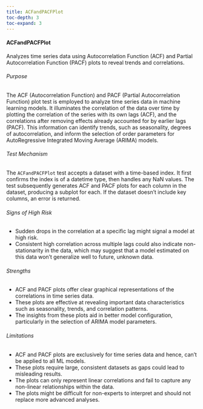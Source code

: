```yaml
---
title: ACFandPACFPlot
toc-depth: 3
toc-expand: 3
---
```








#### ACFandPACFPlot

Analyzes time series data using Autocorrelation Function (ACF) and Partial Autocorrelation Function (PACF) plots to
reveal trends and correlations.

###### Purpose

The ACF (Autocorrelation Function) and PACF (Partial Autocorrelation Function) plot test is employed to analyze
time series data in machine learning models. It illuminates the correlation of the data over time by plotting the
correlation of the series with its own lags (ACF), and the correlations after removing effects already accounted
for by earlier lags (PACF). This information can identify trends, such as seasonality, degrees of autocorrelation,
and inform the selection of order parameters for AutoRegressive Integrated Moving Average (ARIMA) models.

###### Test Mechanism

The `ACFandPACFPlot` test accepts a dataset with a time-based index. It first confirms the index is of a datetime
type, then handles any NaN values. The test subsequently generates ACF and PACF plots for each column in the
dataset, producing a subplot for each. If the dataset doesn't include key columns, an error is returned.

###### Signs of High Risk

- Sudden drops in the correlation at a specific lag might signal a model at high risk.
- Consistent high correlation across multiple lags could also indicate non-stationarity in the data, which may
suggest that a model estimated on this data won't generalize well to future, unknown data.

###### Strengths

- ACF and PACF plots offer clear graphical representations of the correlations in time series data.
- These plots are effective at revealing important data characteristics such as seasonality, trends, and
correlation patterns.
- The insights from these plots aid in better model configuration, particularly in the selection of ARIMA model
parameters.

###### Limitations

- ACF and PACF plots are exclusively for time series data and hence, can't be applied to all ML models.
- These plots require large, consistent datasets as gaps could lead to misleading results.
- The plots can only represent linear correlations and fail to capture any non-linear relationships within the data.
- The plots might be difficult for non-experts to interpret and should not replace more advanced analyses.




 
